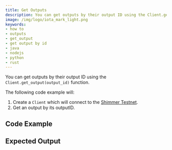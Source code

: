 ```yaml
---
title: Get Outputs
description: You can get outputs by their output ID using the Client.get_output(output_id) function.
image: /img/logo/iota_mark_light.png
keywords:
- how to
- outputs
- get_output
- get output by id
- java
- nodejs
- python
- rust
---
```


You can get outputs by their output ID using the `Client.get_output(output_id)` function.

The following code example will:

1. Create a `Client` which will connect to the [Shimmer Testnet](https://api.testnet.shimmer.network).
2. Get an output by its outputID.

## Code Example

<Tabs groupId="language">
    <TabItem value="rust" label="Rust">
        <RustCode/>
    </TabItem>
    <TabItem value="nodejs" label="Nodejs">
        <NodejsCode/>
    </TabItem>
    <TabItem value="python" label="Python">
        <PythonCode/>
    </TabItem>
    <TabItem value="java" label="Java">
        <JavaCode/>
    </TabItem>
</Tabs>

## Expected Output

<Tabs groupId="language">
    <TabItem value="rust" label="Rust">
        <RustOutput/>
    </TabItem>
    <TabItem value="nodejs" label="Nodejs">
        <NodejsOutput/>
    </TabItem>
    <TabItem value="python" label="Python">
        <PythonOutput/>
    </TabItem>
    <TabItem value="java" label="Java">
        <JavaOutput/>
    </TabItem>
</Tabs>

